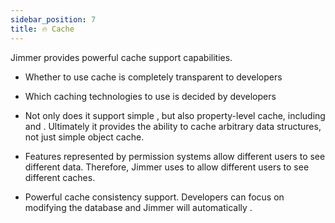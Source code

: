 ```yaml
---
sidebar_position: 7  
title: 🔥 Cache
---
```




Jimmer provides powerful cache support capabilities.

-   Whether to use cache is completely transparent to developers

-   Which caching technologies to use is decided by developers

-   Not only does it support simple <ViewMore buttonText="object cache"><ObjectCache/></ViewMore>, 
    but also property-level cache, including <ViewMore buttonText="association cache"><AssociationCache/></ViewMore> and <ViewMore buttonText="calculated cache"><CalculatedCache/></ViewMore>.
    Ultimately it provides the ability to cache arbitrary data structures, not just simple object cache.

-   Features represented by permission systems allow different users to see different data. Therefore, Jimmer uses <ViewMore buttonText="multi-view cache"><MultiViewCache/></ViewMore> to allow different users to see different caches.

-   Powerful cache consistency support. Developers can focus on modifying the database and Jimmer will automatically <ViewMore buttonText="invalidate cache"><CacheConsistencyPanel/></ViewMore>.
